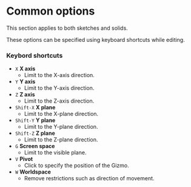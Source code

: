 
# Common options

<Callout emoji="">This section applies to both sketches and solids.</Callout>

These options can be specified using keyboard shortcuts while editing.

### Keybord shortcuts

- `X` **X axis**
    - Limit to the X-axis direction.
- `Y` **Y axis**
    - Limit to the Y-axis direction.
- `Z` **Z axis**
    - Limit to the Z-axis direction.
- `Shift-X` **X plane**
    - Limit to the X-plane direction.
- `Shift-Y` **Y plane**
    - Limit to the Y-plane direction.
- `Shift-Z` **Z plane**
    - Limit to the Z-plane direction.
- `G` **Screen space**
    - Limit to the visible plane.
- `V` **Pivot**
    - Click to specify the position of the Gizmo.
- `W` **Worldspace**
    - Remove restrictions such as direction of movement.